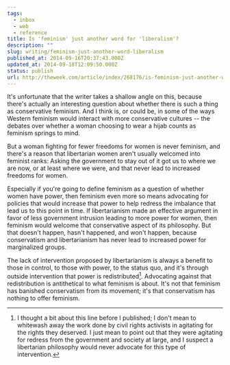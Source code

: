 ```yaml
---
tags:
  - inbox
  - web
  - reference
title: Is 'feminism' just another word for 'liberalism'?
description: ""
slug: writing/feminism-just-another-word-liberalism
published_at: 2014-09-16T20:37:43.000Z
updated_at: 2014-09-18T12:09:50.000Z
status: publish
url: http://theweek.com/article/index/268176/is-feminism-just-another-word-for-liberalis
---
```

It's unfortunate that the writer takes a shallow angle on this, because there's actually an interesting question about whether there is such a thing as conservative feminism. And I think is, or could be, in some of the ways Western feminism would interact with more conservative cultures -- the debates over whether a woman choosing to wear a hijab counts as feminism springs to mind.

But a woman fighting for fewer freedoms for women is never feminism, and there's a reason that libertarian women aren't usually welcomed into feminist ranks: Asking the government to stay out of it got us to where we are now, or at least where we were, and that never lead to increased freedoms for women.

Especially if you're going to define feminism as a question of whether women have power, then feminism even more so means advocating for policies that would increase that power to help redress the imbalance that lead us to this point in time. If libertarianism made an effective argument in favor of less government intrusion leading to more power for women, then feminism would welcome that conservative aspect of its philosophy. But that doesn't happen, hasn't happened, and won't happen, because conservatism and libertarianism has never lead to increased power for marginalized groups.

The lack of intervention proposed by libertarianism is always a benefit to those in control, to those with power, to the status quo, and it's through outside intervention that power is redistributed[^1]. Advocating against that redistribution is antithetical to what feminism is about. It's not that feminism has banished conservatism from its movement; it's that conservatism has nothing to offer feminism.

[^1]: I thought a bit about this line before I published; I don't mean to whitewash away the work done by civil rights activists in agitating for the rights they deserved. I just mean to point out that they were agitating for redress from the government and society at large, and I suspect a libertarian philosophy would never advocate for this type of intervention.
